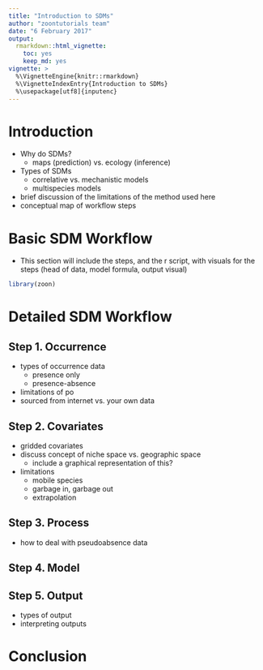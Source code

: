 ```yaml
---
title: "Introduction to SDMs"
author: "zoontutorials team"
date: "6 February 2017"
output:
  rmarkdown::html_vignette:
    toc: yes
    keep_md: yes
vignette: >
  %\VignetteEngine{knitr::rmarkdown}
  %\VignetteIndexEntry{Introduction to SDMs}
  %\usepackage[utf8]{inputenc}
---
```


# Introduction
* Why do SDMs?
  + maps (prediction) vs. ecology (inference)
* Types of SDMs
  + correlative vs. mechanistic models
  + multispecies models
* brief discussion of the limitations of the method used here
* conceptual map of workflow steps

# Basic SDM Workflow
* This section will include the steps, and the r script, with visuals for the steps (head of data, model formula, output visual)

```r
library(zoon)
```


# Detailed SDM Workflow
## Step 1. Occurrence
* types of occurrence data
  + presence only
  + presence-absence
* limitations of po
* sourced from internet vs. your own data

## Step 2. Covariates
* gridded covariates
* discuss concept of niche space vs. geographic space
  + include a graphical representation of this?
* limitations 
  + mobile species
  + garbage in, garbage out
  + extrapolation

## Step 3. Process
* how to deal with pseudoabsence data

## Step 4. Model

## Step 5. Output
* types of output
* interpreting outputs

# Conclusion


